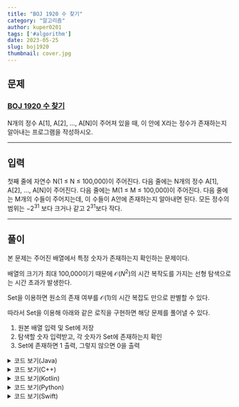 ---
title: "BOJ 1920 수 찾기"
category: "알고리즘"
author: kuper0201
tags: ['#algorithm']
date: 2023-05-25
slug: boj1920
thumbnail: cover.jpg
---


## 문제

### <a href="https://boj.kr/1920" target="_blank">BOJ 1920 수 찾기</a>

N개의 정수 A[1], A[2], …, A[N]이 주어져 있을 때, 이 안에 X라는 정수가 존재하는지 알아내는 프로그램을 작성하시오.

---

## 입력

첫째 줄에 자연수 N(1 ≤ N ≤ 100,000)이 주어진다. 다음 줄에는 N개의 정수 A[1], A[2], …, A[N]이 주어진다. 다음 줄에는 M(1 ≤ M ≤ 100,000)이 주어진다. 다음 줄에는 M개의 수들이 주어지는데, 이 수들이 A안에 존재하는지 알아내면 된다. 모든 정수의 범위는 $-2^{31}$ 보다 크거나 같고 $2^{31}$보다 작다.

---

## 풀이

본 문제는 주어진 배열에서 특정 숫자가 존재하는지 확인하는 문제이다.

배열의 크기가 최대 100,000이기 때문에 $\mathcal{O}(N^{2})$의 시간 복작도를 가지는 선형 탐색으로는 시간 초과가 발생한다.

Set을 이용하면 원소의 존재 여부를 $\mathcal{O}(1)$의 시간 복잡도 만으로 판별할 수 있다. 

따라서 Set을 이용해 아래와 같은 로직을 구현하면 해당 문제를 풀어낼 수 있다.

1. 원본 배열 입력 및 Set에 저장
2. 탐색할 숫자 입력받고, 각 숫자가 Set에 존재하는지 확인
3. Set에 존재하면 1 출력, 그렇지 않으면 0을 출력

<details markdown="1">
<summary>코드 보기(Java)</summary>

```javascript
import java.io.*;
import java.util.*;

public class Main {
    public static void main(String[] args) throws IOException {
        BufferedReader br = new BufferedReader(new InputStreamReader(System.in));
        StringBuilder sb = new StringBuilder();

        HashSet<Integer> set = new HashSet<>();
        
        // 원본 배열 개수 입력
        int N = Integer.parseInt(br.readLine());
        
        // 원본 배열 입력 및 Set에 추가
        String[] s = br.readLine().split(" ");
        for(int i = 0; i < N; i++) set.add(Integer.parseInt(s[i]));

        // 탐색할 숫자 개수 입력
        int M = Integer.parseInt(br.readLine());
        
        // 탐색할 숫자 입력 및 Set에 존재하는지 판별
        s = br.readLine().split(" ");
        for(int i = 0; i < M; i++) {
            if(set.contains(Integer.parseInt(s[i]))) sb.append("1\n");
            else sb.append("0\n");
        }

        System.out.println(sb);
    }
}
```
</details>

<details markdown="1">
<summary>코드 보기(C++)</summary>

```cpp
#include <iostream>
#include <set>

#define fastio ios_base::sync_with_stdio(false); cin.tie(nullptr); cout.tie(nullptr)
#define endl '\n'

using namespace std;

int main() {
    fastio;
    
    set<int> arr;
    
    // 원본 배열 개수 입력
    int N, M, T;
    cin >> N;
    
    // 원본 배열 입력 및 Set에 추가
    for(int i = 0; i < N; i++) {
        cin >> T;
        arr.insert(T);
    }
    
    // 탐색할 숫자 개수 입력
    cin >> M;
    
    // 탐색할 숫자 입력 및 Set에 존재하는지 판별
    for(int i = 0; i < M; i++) {
        cin >> T;
        if(arr.find(T) != arr.end()) cout << "1" << endl;
        else cout << "0" << endl;
    }
    
    return 0;
}
```
</details>

<details markdown="1">
<summary>코드 보기(Kotlin)</summary>

```javascript
import java.util.*
import java.io.*

fun main(args: Array<String>) = with(System.`in`.bufferedReader()) {
    var set: MutableSet<Int> = mutableSetOf<Int>()
    
    // 원본 배열 개수 입력
    var N = readLine().toInt()
    
    // 원본 배열 입력 및 Set에 추가
    var s = readLine().split(" ")
    for (i in 0 until N) {
        set.add(s[i].toInt())
    }
    
    // 탐색할 숫자 개수 입력
    var M = readLine().toInt()
    
    // 탐색할 숫자 입력 및 Set에 존재하는지 판별
    s = readLine().split(" ")
    for (i in 0 until M) {
        if(set.contains(s[i].toInt())) println("1")
        else println("0")
    }
}
```
</details>

<details markdown="1">
<summary>코드 보기(Python)</summary>

```python
from sys import stdin

def main():
    arr = set()

    # 원본 배열 개수 입력
    N = int(stdin.readline())

    # 원본 배열 입력 및 Set에 추가
    s = stdin.readline().split(' ')
    for i in range(N):
        arr.add(int(s[i]))

    # 탐색할 숫자 개수 입력
    M = int(stdin.readline())

    # 탐색할 숫자 입력 및 Set에 존재하는지 판별
    s = stdin.readline().split(' ')
    for i in range(M):
        if int(s[i]) in arr:
            print(1)
        else:
            print(0)

if __name__ == "__main__":
    main()
```
</details>

<details markdown="1">
<summary>코드 보기(Swift)</summary>

```cpp
import Foundation

func main() {
    var set = Set<Int>()
    
    // 원본 배열 개수 입력
    var N = Int(readLine()!)!
    
    // 원본 배열 입력 및 Set에 추가
    var s = readLine()!.split(separator: " ")
    for i in 0..<N {
        set.insert(Int(s[i])!)
    }
    
    // 탐색할 숫자 개수 입력
    var M = Int(readLine()!)!
    
    // 탐색할 숫자 입력 및 Set에 존재하는지 판별
    s = readLine()!.split(separator: " ")
    for i in 0..<M {
        if set.contains(Int(s[i])!) {
            print("1")
        } else {
            print("0")
        }
    }
}

main()
```
</details>